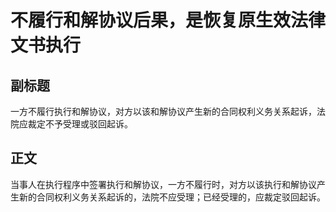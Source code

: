 # 不履行和解协议后果，是恢复原生效法律文书执行
## 副标题
一方不履行执行和解协议，对方以该和解协议产生新的合同权利义务关系起诉，法院应裁定不予受理或驳回起诉。
## 正文
当事人在执行程序中签署执行和解协议，一方不履行时，对方以该执行和解协议产生新的合同权利义务关系起诉的，法院不应受理；已经受理的，应裁定驳回起诉。